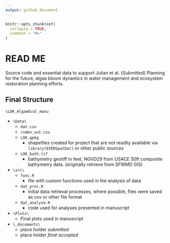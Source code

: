 ```yaml
---
output: github_document
---
```


<!-- README.md is generated from README.Rmd. Please edit that file -->

```r
knitr::opts_chunk$set(
  collapse = TRUE,
  comment = "#>"
)
```

# READ ME

Source code and essential data to support Julian et al. (*Submitted*) Planning for the future, algae bloom dynamics in water management and ecosystem restoration planning efforts. 

## Final Structure
`\LOK_AlgaeEval_manu`

* `\Data\`
    * `dat.csv`
    * `rsmbn_out.csv`
    * `LOK.gpkg`
      * shapefiles created for project that are not readily available via `library(EVERSpatDat)` or other public sources
    * `LOK_bath.tif`
      * bathymetry geotiff in feet, NGVD29 from USACE 50ft composite bathymetry data. (originally retrieve from SFWMD GIS) 
    

* `\src\`
    * `func.R`
      * file with custom functions used in the analysis of data
    * `dat_proc.R`
      * initial data retrieval processes, where possible, files were saved as csv or other file format 
    * `dat_analyze.R`
      * code used for analyses presented in manuscript

* `\Plots\`
    * Final plots used in manuscript
  
* `\_documents\`
    * place holder *submitted*
    * place holder *final accepted*


